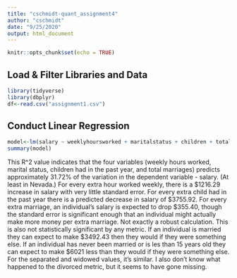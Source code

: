 ```yaml
---
title: "cschmidt-quant_assignment4"
author: "cschmidt"
date: "9/25/2020"
output: html_document
---
```


```r
knitr::opts_chunk$set(echo = TRUE)
```

## Load & Filter Libraries and Data
```r
library(tidyverse)
library(dbplyr)
df<-read.csv("assignment1.csv")

```

## Conduct Linear Regression

```r

model<-lm(salary ~ weeklyhoursworked + maritalstatus + children + totalmarriages, data = df)
summary(model)
```


This R^2 value indicates that the four variables (weekly hours worked, marital status, children had in the past year, and total marriages) predicts approximately 31.72% of the variation in the dependent variable - salary. (At least in Nevada.)
For every extra hour worked weekly, there is a $1216.29 increase in salary with very little standard error. 
For every extra child had in the past year there is a predicted decrease in salary of $3755.92.
For every extra marriage, an individual's salary is expected to drop $355.40, though the standard error is significant enough that an individual might actually make more money per extra marriage. Not exactly a robust calculation. This is also not statistically significant by any metric.
If an individual is married they can expect to make $3492.43 then they would if they were something else. 
If an individual has never been married or is les than 15 years old they can expect to make $6021 less than they would if they were something else. 
For the separated and widowed values, it's similar. I also don't know what happened to the divorced metric, but it seems to have gone missing. 
